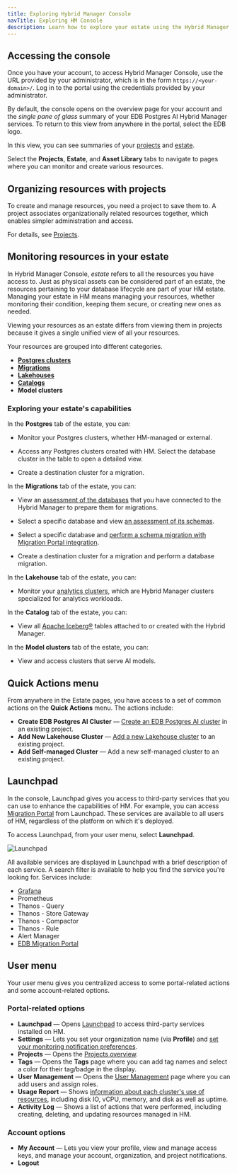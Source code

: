 ```yaml
---
title: Exploring Hybrid Manager Console
navTitle: Exploring HM Console
description: Learn how to explore your estate using the Hybrid Manager console.
---
```


## Accessing the console

Once you have your account, to access Hybrid Manager Console, use the URL provided by your administrator, which is in the form `https://<your-domain>/`. Log in to the portal using the credentials provided by your administrator.

By default, the console opens on the overview page for your account and the *single pane of glass* summary of your EDB Postgres AI Hybrid Manager services. To return to this view from anywhere in the portal, select the EDB logo.

In this view, you can see summaries of your [projects](../projects/) and [estate](#monitoring-resources-in-your-estate).

Select the **Projects**, **Estate**, and **Asset Library** tabs to navigate to pages where you can monitor and create various resources.

## Organizing resources with projects

To create and manage resources, you need a project to save them to. A project associates organizationally related resources together, which enables simpler administration and access.

For details, see [Projects](../projects/).

## Monitoring resources in your estate

In Hybrid Manager Console, *estate* refers to all the resources you have access to. Just as physical assets can be considered part of an estate, the resources pertaining to your database lifecycle are part of your HM estate. Managing your estate in HM means managing your resources, whether monitoring their condition, keeping them secure, or creating new ones as needed.

Viewing your resources as an estate differs from viewing them in projects because it gives a single unified view of all your resources.

Your resources are grouped into different categories.

-   [**Postgres clusters**](postgres.mdx)
-   [**Migrations**](/edb-postgres-ai/1.2/hybrid-manager/using_hybrid_manager/migration/migrations/)
-   [**Lakehouses**](lakehouse.mdx)
-   [**Catalogs**](/edb-postgres-ai/1.2/hybrid-manager/analytics/learn/how-to/configure-iceberg-catalog/)
-   **Model clusters**

### Exploring your estate's capabilities

In the **Postgres** tab of the estate, you can:

-   Monitor your Postgres clusters, whether HM-managed or external.

-   Access any Postgres clusters created with HM. Select the database cluster in the table to open a detailed view.

-   Create a destination cluster for a migration.

In the **Migrations** tab of the estate, you can:

-   View an [assessment of the databases](/edb-postgres-ai/1.2/hybrid-manager/using_hybrid_manager/migration/migrations/#migrations-table) that you have connected to the Hybrid Manager to prepare them for migrations.

-   Select a specific database and view [an assessment of its schemas](/edb-postgres-ai/1.2/hybrid-manager/using_hybrid_manager/migration/migrations/migration_database_details_view/#schemas).

-   Select a specific database and [perform a schema migration with Migration Portal integration](/edb-postgres-ai/1.2/hybrid-manager/using_hybrid_manager/migration/schema_migration/migration_portal/hm_schema_migration/#creating-a-migration-portal-project).

-   Create a destination cluster for a migration and perform a database migration.

In the **Lakehouse** tab of the estate, you can:

-   Monitor your [analytics clusters](/edb-postgres-ai/1.2/hybrid-manager/analytics/#lakehouse-clusters), which are Hybrid Manager clusters specialized for analytics workloads.

In the **Catalog** tab of the estate, you can:

-   View all [Apache Iceberg®](/edb-postgres-ai/1.2/hybrid-manager/analytics/learn/how-to/configure-iceberg-catalog/) tables attached to or created with the Hybrid Manager.

In the **Model clusters** tab of the estate, you can:

-   View and access clusters that serve AI models.

## Quick Actions menu

From anywhere in the Estate pages, you have access to a set of common actions on the **Quick Actions** menu. The actions include:

-   **Create EDB Postgres AI Cluster** — [Create an EDB Postgres AI cluster](../cluster_management/create-clusters/) in an existing project.
-   **Add New Lakehouse Cluster** — [Add a new Lakehouse cluster](lakehouse.mdx) to an existing project.
-   **Add Self-managed Cluster** — Add a new self-managed cluster to an existing project.

## Launchpad

In the console, Launchpad gives you access to third-party services that you can use to enhance the capabilities of HM. For example, you can access [Migration Portal](../migration/schema_migration/migration_portal/) from Launchpad. These services are available to all users of HM, regardless of the platform on which it's deployed.

To access Launchpad, from your user menu, select **Launchpad**.

![Launchpad](../../images/launchpad.png)

All available services are displayed in Launchpad with a brief description of each service. A search filter is available to help you find the service you're looking for. Services include:

-   [Grafana](/edb-postgres-ai/1.2/hybrid-manager/using_hybrid_manager/monitoring/monitoring_grafana/)
-   Prometheus
-   Thanos - Query
-   Thanos - Store Gateway
-   Thanos - Compactor
-   Thanos - Rule
-   Alert Manager
-   [EDB Migration Portal](../migration/schema_migration/migration_portal/)

## User menu

Your user menu gives you centralized access to some portal-related actions and some account-related options.

### Portal-related options

-   **Launchpad** — Opens [Launchpad](#launchpad) to access third-party services installed on HM.
-   **Settings** — Lets you set your organization name (via **Profile**) and [set your monitoring notification preferences](../monitoring/notifications.mdx).
-   **Projects** — Opens the [Projects overview](../projects/).
-   **Tags** — Opens the **Tags** page where you can add tag names and select a color for their tag/badge in the display.
-   **User Management** — Opens the [User Management](../monitoring/mon_ext_dbs/mon_with_agent/create_machine_user.mdx) page where you can add users and assign roles.
-   **Usage Report** — Shows [information about each cluster's use of resources](../projects/usage-report.mdx), including disk IO, vCPU, memory, and disk as well as uptime.
-   **Activity Log** — Shows a list of actions that were performed, including creating, deleting, and updating resources managed in HM.

### Account options

-   **My Account** — Lets you view your profile, view and manage access keys, and manage your account, organization, and project notifications.
-   **Logout**
